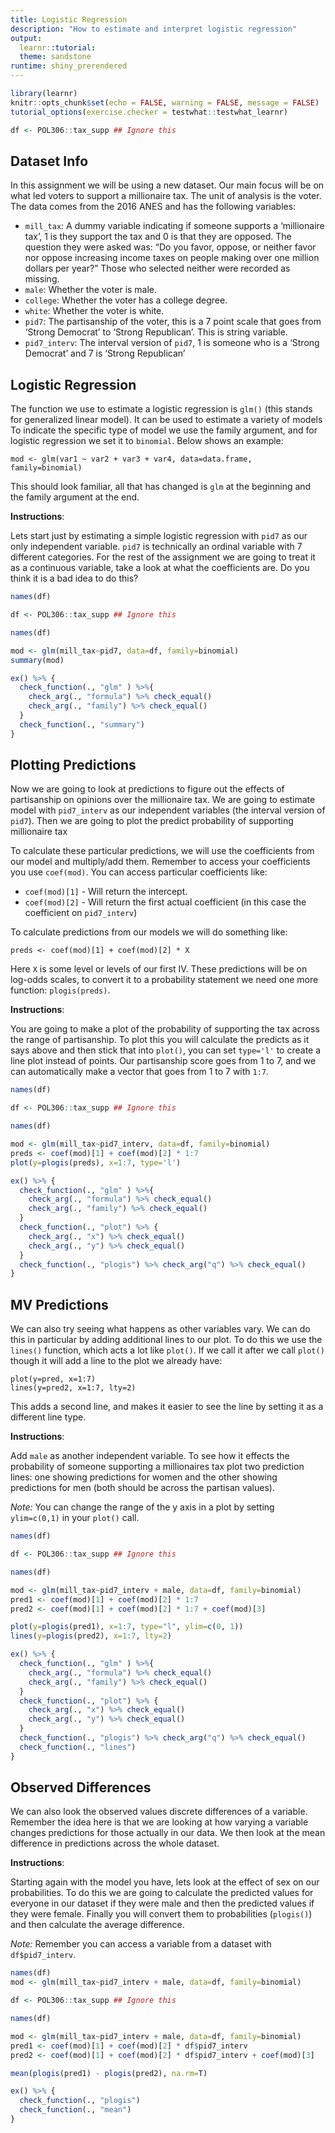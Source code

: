 ```yaml
---
title: Logistic Regression
description: "How to estimate and interpret logistic regression"
output:
  learnr::tutorial:
  theme: sandstone
runtime: shiny_prerendered
---
```


```r
library(learnr)
knitr::opts_chunk$set(echo = FALSE, warning = FALSE, message = FALSE)
tutorial_options(exercise.checker = testwhat::testwhat_learnr)

df <- POL306::tax_supp ## Ignore this

```

## Dataset Info

In this assignment we will be using a new dataset. Our main focus will be on what led voters to support a millionaire tax. The unit of analysis is the voter. The data comes from the 2016 ANES and has the following variables:

- `mill_tax`: A dummy variable indicating if someone supports a 'millionaire tax', 1 is they support the tax and 0 is that they are opposed. The question they were asked was: "Do you favor, oppose, or neither favor nor oppose increasing income taxes on people making over one million dollars per year?" Those who selected neither were recorded as missing. 
- `male`: Whether the voter is male. 
- `college`: Whether the voter has a college degree.
- `white`: Whether the voter is white.
- `pid7`: The partisanship of the voter, this is a 7 point scale that goes from 'Strong Democrat' to 'Strong Republican'. This is string variable. 
- `pid7_interv`: The interval version of `pid7`, 1 is someone who is a 'Strong Democrat' and 7 is 'Strong Republican' 


## Logistic Regression

The function we use to estimate a logistic regression is `glm()` (this stands for generalized linear model). It can be used to estimate a variety of models To indicate the specific type of model we use the family argument, and for logistic regression we set it to `binomial`. Below shows an example:

```
mod <- glm(var1 ~ var2 + var3 + var4, data=data.frame, family=binomial)
```
This should look familiar, all that has changed is `glm` at the beginning and the family argument at the end. 

**Instructions**:

Lets start just by estimating a simple logistic regression with `pid7` as our only independent variable. `pid7` is technically an ordinal variable with 7 different categories. For the rest of the assignment we are going to treat it as a continuous variable, take a look at what the coefficients are. Do you think it is a bad idea to do this? 


```r
names(df)
```

```r
df <- POL306::tax_supp ## Ignore this

names(df)

mod <- glm(mill_tax~pid7, data=df, family=binomial)
summary(mod)

```

```r
ex() %>% {
  check_function(., "glm" ) %>%{
    check_arg(., "formula") %>% check_equal()
    check_arg(., "family") %>% check_equal()
  }
  check_function(., "summary")
}
```



## Plotting Predictions

Now we are going to look at predictions to figure out the effects of partisanship on opinions over the millionaire tax. We are going to estimate model with `pid7_interv` as our independent variables (the interval version of `pid7`). Then we are going to plot the predict probability of supporting millionaire tax

To calculate these particular predictions, we will use the coefficients from our model and multiply/add them. Remember to access your coefficients you use `coef(mod)`. You can access particular coefficients like:

- `coef(mod)[1]` - Will return the intercept. 
- `coef(mod)[2]` - Will return the first actual coefficient (in this case the coefficient on `pid7_interv`)

To calculate predictions from our models we will do something like:

```
preds <- coef(mod)[1] + coef(mod)[2] * X
```

Here `X` is some level or levels of our first IV. These predictions will be on log-odds scales, to convert it to a probability statement we need one more function: `plogis(preds)`. 

**Instructions**:

You are going to make a plot of the probability of supporting the tax across the range of partisanship. To plot this you will calculate the predicts as it says above and then stick that into `plot()`, you can set `type='l'` to create a line plot instead of points. Our partisanship score goes from 1 to 7, and we can automatically make a vector that goes from 1 to 7 with `1:7`.

```r
names(df)
```

```r
df <- POL306::tax_supp ## Ignore this

names(df)

mod <- glm(mill_tax~pid7_interv, data=df, family=binomial)
preds <- coef(mod)[1] + coef(mod)[2] * 1:7
plot(y=plogis(preds), x=1:7, type='l')


```

```r
ex() %>% {
  check_function(., "glm" ) %>%{
    check_arg(., "formula") %>% check_equal()
    check_arg(., "family") %>% check_equal()
  }
  check_function(., "plot") %>% {
    check_arg(., "x") %>% check_equal()
    check_arg(., "y") %>% check_equal()
  }
  check_function(., "plogis") %>% check_arg("q") %>% check_equal()
}
```





## MV Predictions

We can also try seeing what happens as other variables vary. We can do this in particular by adding additional lines to our plot. To do this we use the `lines()` function, which acts a lot like `plot()`. If we call it after we call `plot()` though it will add a line to the plot we already have:

```
plot(y=pred, x=1:7)
lines(y=pred2, x=1:7, lty=2)
```

This adds a second line, and makes it easier to see the line by setting it as a different line type. 

**Instructions**:

Add `male` as another independent variable. To see how it effects the probability of someone supporting a millionaires tax plot two prediction lines: one showing predictions for women and the other showing predictions for men (both should be across the partisan values). 

*Note:* You can change the range of the y axis in a plot by setting `ylim=c(0,1)` in your `plot()` call. 

```r
names(df)
```

```r
df <- POL306::tax_supp ## Ignore this

names(df)

mod <- glm(mill_tax~pid7_interv + male, data=df, family=binomial)
pred1 <- coef(mod)[1] + coef(mod)[2] * 1:7
pred2 <- coef(mod)[1] + coef(mod)[2] * 1:7 + coef(mod)[3]

plot(y=plogis(pred1), x=1:7, type="l", ylim=c(0, 1))
lines(y=plogis(pred2), x=1:7, lty=2)


```

```r
ex() %>% {
  check_function(., "glm" ) %>%{
    check_arg(., "formula") %>% check_equal()
    check_arg(., "family") %>% check_equal()
  }
  check_function(., "plot") %>% {
    check_arg(., "x") %>% check_equal()
    check_arg(., "y") %>% check_equal()
  }
  check_function(., "plogis") %>% check_arg("q") %>% check_equal()
  check_function(., "lines")
}
```








## Observed Differences

We can also look the observed values discrete differences of a variable. Remember the idea here is that we are looking at how varying a variable changes predictions for those actually in our data. We then look at the mean difference in predictions across the whole dataset. 

**Instructions**:

Starting again with the model you have, lets look at the effect of sex on our probabilities. To do this we are going to calculate the predicted values for everyone in our dataset if they were male and then the predicted values if they were female. Finally you will convert them to probabilities (`plogis()`) and then calculate the average difference. 

*Note:* Remember you can access a variable from a dataset with `df$pid7_interv`. 

```r
names(df)
mod <- glm(mill_tax~pid7_interv + male, data=df, family=binomial)


```

```r
df <- POL306::tax_supp ## Ignore this

names(df)

mod <- glm(mill_tax~pid7_interv + male, data=df, family=binomial)
pred1 <- coef(mod)[1] + coef(mod)[2] * df$pid7_interv
pred2 <- coef(mod)[1] + coef(mod)[2] * df$pid7_interv + coef(mod)[3]

mean(plogis(pred1) - plogis(pred2), na.rm=T)


```

```r
ex() %>% {
  check_function(., "plogis") 
  check_function(., "mean")
}
```








